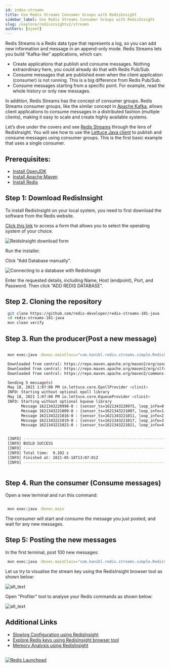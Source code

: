 ```yaml
---
id: index-streams
title: Use Redis Streams Consumer Groups with RedisInsight
sidebar_label: Use Redis Streams Consumer Groups with RedisInsight
slug: /explore/redisinsightv2/streams
authors: [ajeet]
---
```




Redis Streams is a Redis data type that represents a log, so you can add new information and message in an append-only mode. 
Redis Streams lets you build “Kafka-like” applications, which can:



*   Create applications that publish and consume messages. Nothing extraordinary here, you could already do that with Redis Pub/Sub.
*   Consume messages that are published even when the client application (consumer) is not running. This is a big difference from Redis Pub/Sub.
*   Consume messages starting from a specific point. For example, read the whole history or only new messages. 

In addition, Redis Streams has the concept of consumer groups. Redis Streams consumer groups, like the similar concept in [Apache Kafka](https://kafka.apache.org/), allows client applications to consume messages in a distributed fashion (multiple clients), making it easy to scale and create highly available systems.

Let’s dive under the covers and see [Redis Streams](https://redis.io/topics/streams-intro) through the lens of RedisInsight. You will see how to use the [Lettuce Java client](https://developer.redis.com/develop/java/#using-lettuce) to publish and consume messages using consumer groups. This is the first basic example that uses a single consumer.

## Prerequisites:



-   [Install OpenJDK](https://openjdk.java.net/install/)
-   [Install Apache Maven](https://maven.apache.org/install.html)
-   [Install Redis](https://developer.redis.com/create)


## Step 1: Download RedisInsight


To install RedisInsight on your local system, you need to first download the software from the Redis website.

[Click this link](https://redis.com/redis-enterprise/redis-insight/#insight-form) to access a form that allows you to select the operating system of your choice.

![ReidsInsight download form](images/redisinsight_form.png)


Run the installer. 

Click "Add Database manually".

![Connecting to a database with RedisInsight](images/redisinsight_connection.png)

Enter the requested details, including Name, Host (endpoint), Port, and Password.  Then click “ADD REDIS DATABASE”.



## Step 2. Cloning the repository


 ```bash
  git clone https://github.com/redis-developer/redis-streams-101-java
  cd redis-streams-101-java
  mvn clean verify
 ```


## Step 3. Run the producer(Post a new message)


 ```bash

  mvn exec:java -Dexec.mainClass="com.kanibl.redis.streams.simple.RedisStreams101Producer" -Dexec.args="5"

  Downloaded from central: https://repo.maven.apache.org/maven2/org/sonatype/sisu/sisu-guice/2.1.7/sisu-guice-2.1.7-noaop.jar (472 kB at 450 kB/s)
  Downloaded from central: https://repo.maven.apache.org/maven2/org/slf4j/slf4j-api/1.7.5/slf4j-api-1.7.5.jar (26 kB at 25 kB/s)
  Downloaded from central: https://repo.maven.apache.org/maven2/commons-codec/commons-codec/1.11/commons-codec-1.11.jar (335 kB at 313 kB/s)

  Sending 5 message(s)
  May 18, 2021 1:07:00 PM io.lettuce.core.EpollProvider <clinit>
  INFO: Starting without optional epoll library
  May 18, 2021 1:07:00 PM io.lettuce.core.KqueueProvider <clinit>
  INFO: Starting without optional kqueue library
        Message 1621343220998-0 : {sensor_ts=1621343220975, loop_info=0, speed=15, direction=270} posted
        Message 1621343221009-0 : {sensor_ts=1621343221007, loop_info=1, speed=15, direction=270} posted
        Message 1621343221016-0 : {sensor_ts=1621343221011, loop_info=2, speed=15, direction=270} posted
        Message 1621343221019-0 : {sensor_ts=1621343221017, loop_info=3, speed=15, direction=270} posted
        Message 1621343221023-0 : {sensor_ts=1621343221021, loop_info=4, speed=15, direction=270} posted


  [INFO] ------------------------------------------------------------------------
  [INFO] BUILD SUCCESS
  [INFO] ------------------------------------------------------------------------
  [INFO] Total time:  9.102 s
  [INFO] Finished at: 2021-05-18T13:07:01Z
  [INFO] ------------------------------------------------------------------------
  
 ```


## Step 4. Run the consumer (Consume messages)

Open a new terminal and run this command:


 ```bash

  mvn exec:java -Dexec.main
 ```


The consumer will start and consume the message you just posted, and wait for any new messages.

## Step 5: Posting the new messages

In the first terminal, post 100 new messages:


 ```bash
  mvn exec:java -Dexec.mainClass="com.kanibl.redis.streams.simple.RedisStreams101Producer" -Dexec.args="100"
 ```


Let us try to visualise the stream key using the RedisInsight browser tool as shown below: 


![alt_text](images/redisinsight_key.png "image_tooltip")


Open "Profiler" tool to analyse your Redis commands as shown below:

![alt_text](images/redisinsight_profiler.png "image_tooltip")


## Additional Links

- [Slowlog Configuration using RedisInsight](/explore/redisinsight/slowlog)
- [Explore Redis keys using RedisInsight browser tool](/explore/redisinsight/browser)
- [Memory Analysis using RedisInsight](/explore/redisinsight/memoryanalyzer)

##

<div>
<a href="https://launchpad.redis.com" target="_blank" rel="noopener" className="link"> <img src="/img/launchpad.png"  className="thumb" loading="lazy" alt="Redis Launchpad" /></a>
</div>

